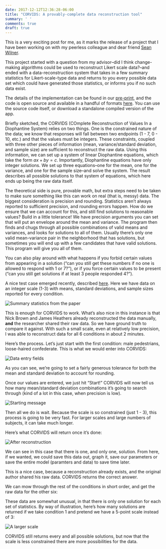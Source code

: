 ```yaml
---
date: 2017-12-12T12:36:28-06:00
title: "CORVIDS: A provably-complete data reconstruction tool"
summary: ' '
comments: true
draft: true
---
```


This is a very exciting post for me, as it marks the release of a project that I have been working on with my peerless colleague and dear friend [Sean Wilner](http://www.informatics.illinois.edu/people-2/phd-students/#sean).

This project started with a question from my advisor--did I think change-making algorithms could be used to reconstruct Likert scale data?--and ended with a data-reconstruction system that takes in a few summary statistics for Likert-scale-type data and returns to you every possible data set which could have generated those statistics, or informs you if no such data exist.

The details of the implementation can be found in our [pre-print](linky), and the code is open source and available in a handful of formats [here](GitHub link). You can use the source code itself, or download a standalone compiled version of the app.

Briefly sketched, the CORVIDS (COmplete Reconstruction of Values In a Diophantine System) relies on two things. One is the constrained nature of the data; we know that responses will fall between two endpoints (1 - 7, 0 - 10, etc.) and that the values must be integers. These constraints, coupled with three other pieces of information (mean, variance/standard deviation, and sample size) are sufficient to reconstruct the raw data. Using this information, we can set up a system of linear Diophantine equations, which take the form $ax + by = c$. Importantly, Diophantine equations have only integer solutions. We set up three equations--one for the mean, one for the variance, and one for the sample size--and solve the system. The result describes all possible solutions to that system of equations, which here ends up being the raw data itself.

The theoretical side is pure, provable math, but extra steps need to be taken to make sure something like this can work on real (that is, messy) data. The biggest consideration is precision and rounding. Statistics aren't always reported to sufficient precision, and rounding errors happen. How do we ensure that we can account for this, and still find solutions to reasonable values? Build in a little tolerance! We have precision arguments you can set that will put an envelope around the mean and variance. The program then finds and chugs through all possible combinations of valid means and variances, and looks for solutions to all of them. Usually there's only one valid mean-variance pair in the neighborhood that has solutions, but sometimes you will end up with a few candidates that have valid solutions. This program will give you all of them.

You can also play around with what happens if you forbid certain values from appearing in a solution ("can you still get these numbers if no one is allowed to respond with 1 or 7?"), or if you force certain values to be present ("can you still get solutions if at least 3 people responded 4?").

A nice test case emerged recently, described [here](https://medium.com/@jamesheathers/long-hair-dont-care-5eeba266ec52). Here we have data on an integer scale (1-3) with means, standard deviations, and sample sizes reported for every condition.

![](/img/hair_data.png "Summary statistics from the paper")

This is enough for CORVIDS to work. What's also nice in this instance is that Nick Brown and James Heathers already reconstructed the data manually, **and** the researcher shared their raw data. So we have ground truth to compare it against. With such a small scale, even at relatively low precision, I was able to reconstruct data for all 6 conditions in about 2 minutes.

Here's the process. Let's just start with the first condition: male pedestrians, loose-haired confederate. This is what we would enter into CORVIDS:

![](/img/corvids_interface.png "Data entry fields")

As you can see, we're going to set a fairly generous tolerance for both the mean and standard deviation to account for rounding.

Once our values are entered, we just hit "Start!" CORVIDS will now tell us how many mean/standard deviation combinations it's going to search through (kind of a lot in this case, when precision is low).

![](/img/corvids_startup.png "Starting message")


Then all we do is wait. Because the scale is so constrained (just 1 - 3), this process is going to be very fast. For larger scales and large numbers of subjects, it can take much longer.

Here's what CORVIDS will return once it's done:

![](/img/corvids_finish.png "After reconstruction")


We can see in this case that there is one, and only one, solution. From here, if we wanted, we could save this data out, graph it, save our parameters or save the entire model (paramters and data) to save time later.

This is a nice case, because a reconstruction already exists, and the original author shared his raw data. CORVIDS returns the correct answer.

We can mow through the rest of the conditions in short order, and get the raw data for the other six:



These data are somewhat unusual, in that there is only one solution for each set of statistics. By way of illustration, here's how many solutions are returned if we take condition 1 and pretend we have a 5-point scale instead of 3:

![](/img/corvids_inc_scale.png "A larger scale")

CORVIDS still returns every and all possible solutions, but now that the scale is less constrained there are more possibilities for the data.